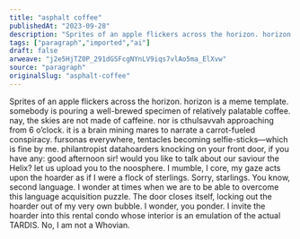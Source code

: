 ```yaml
---
title: "asphalt coffee"
publishedAt: "2023-09-28"
description: "Sprites of an apple flickers across the horizon. horizon is a meme template. somebody is pouring a well-brewed specimen of relatively palatable coffe......"
tags: ["paragraph","imported","ai"]
draft: false
arweave: "j2e5HjTZ0P_291dGSFcgNYnLV9iqs7vlAo5ma_ElXvw"
source: "paragraph"
originalSlug: "asphalt-coffee"
---
```


Sprites of an apple flickers across the horizon. horizon is a meme template. somebody is pouring a well-brewed specimen of relatively palatable coffee. nay, the skies are not made of caffeine. nor is cthulsavvah approaching from 6 o’clock. it is a brain mining mares to narrate a carrot-fueled conspiracy. fursonas everywhere, tentacles becoming selfie-sticks—which is fine by me. philantropist datahoarders knocking on your front door, if you have any: good afternoon sir! would you like to talk about our saviour the Helix? let us upload you to the noosphere. I mumble, I core, my gaze acts upon the hoarder as if I were a flock of sterlings. Sorry, starlings. You know, second language. I wonder at times when we are to be able to overcome this language acquisition puzzle. The door closes itself, locking out the hoarder out of my very own bubble. I wonder, you ponder. I invite the hoarder into this rental condo whose interior is an emulation of the actual TARDIS. No, I am not a Whovian.